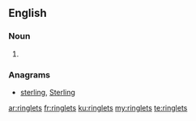 ==English==

===Noun===
{{head|en|plural}}

# {{plural of|ringlet|lang=en}}

===Anagrams===
* [[sterling#English|sterling]], [[Sterling#English|Sterling]]

[[ar:ringlets]]
[[fr:ringlets]]
[[ku:ringlets]]
[[my:ringlets]]
[[te:ringlets]]